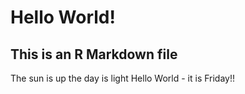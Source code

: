 Hello World!
========================================================

## This is an R Markdown file

The sun is up the day is light
Hello World - it is Friday!!